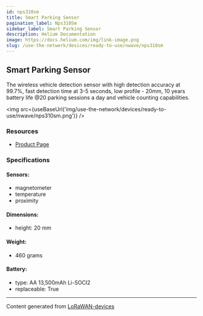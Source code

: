 ```yaml
---
id: nps310sm
title: Smart Parking Sensor
pagination_label: Nps310Sm
sidebar_label: Smart Parking Sensor
description: Helium Documentation
image: https://docs.helium.com/img/link-image.png
slug: /use-the-network/devices/ready-to-use/nwave/nps310sm
---
```



## Smart Parking Sensor

The wireless vehicle detection sensor with high detection accuracy at 99.7%, fast detection time at
3-5 seconds, low profile - 20mm, 10 years battery life @20 parking sessions a day and vehicle
counting capabilities.

<img src={useBaseUrl('img/use-the-network/devices/ready-to-use/nwave/nps310sm.png')} />

### Resources

- [Product Page](https://www.nwave.io/smart-parking-sensor/)

### Specifications

#### Sensors:

- magnetometer
- temperature
- proximity

#### Dimensions:

- height: 20 mm

#### Weight:

- 460 grams

#### Battery:

- type: AA 13,500mAh Li-SOCI2
- replaceable: True

---

Content generated from [LoRaWAN-devices](https://github.com/TheThingsNetwork/lorawan-devices)
